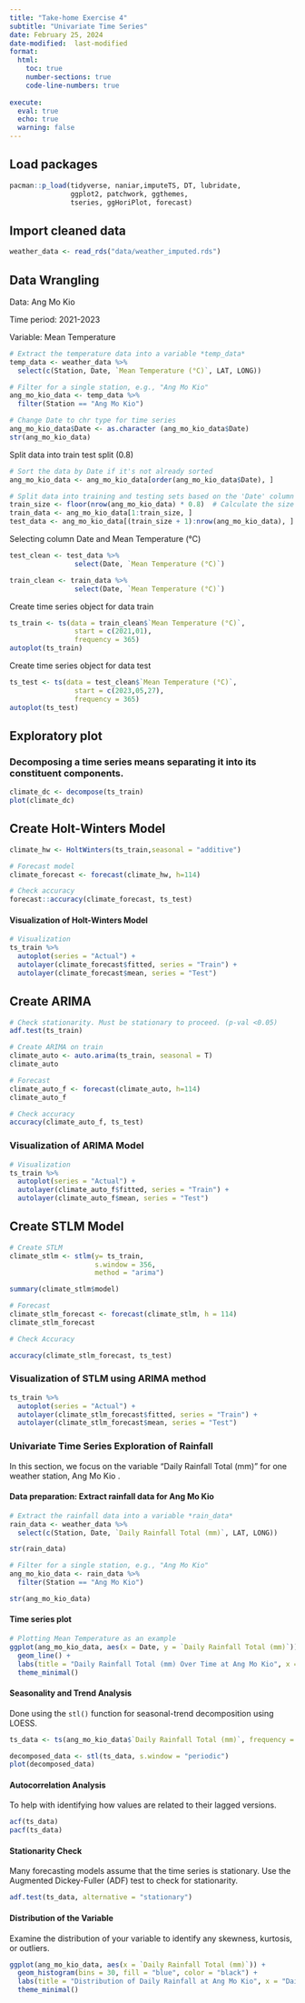 ```yaml
---
title: "Take-home Exercise 4"
subtitle: "Univariate Time Series"
date: February 25, 2024
date-modified:  last-modified
format:
  html:
    toc: true
    number-sections: true
    code-line-numbers: true
    
execute: 
  eval: true
  echo: true
  warning: false  
---
```


## Load packages

```r
pacman::p_load(tidyverse, naniar,imputeTS, DT, lubridate,
               ggplot2, patchwork, ggthemes,
               tseries, ggHoriPlot, forecast)

```

## Import cleaned data

```r
weather_data <- read_rds("data/weather_imputed.rds") 
```

## Data Wrangling

Data: Ang Mo Kio

Time period: 2021-2023

Variable: Mean Temperature

```r
# Extract the temperature data into a variable *temp_data*
temp_data <- weather_data %>%
  select(c(Station, Date, `Mean Temperature (°C)`, LAT, LONG))

# Filter for a single station, e.g., "Ang Mo Kio"
ang_mo_kio_data <- temp_data %>% 
  filter(Station == "Ang Mo Kio")

# Change Date to chr type for time series
ang_mo_kio_data$Date <- as.character (ang_mo_kio_data$Date) 
str(ang_mo_kio_data)
```

Split data into train test split (0.8)

```r
# Sort the data by Date if it's not already sorted
ang_mo_kio_data <- ang_mo_kio_data[order(ang_mo_kio_data$Date), ]

# Split data into training and testing sets based on the 'Date' column
train_size <- floor(nrow(ang_mo_kio_data) * 0.8)  # Calculate the size of the training set
train_data <- ang_mo_kio_data[1:train_size, ]
test_data <- ang_mo_kio_data[(train_size + 1):nrow(ang_mo_kio_data), ]
```

Selecting column Date and Mean Temperature (°C)

```r
test_clean <- test_data %>% 
                select(Date, `Mean Temperature (°C)`)

train_clean <- train_data %>% 
                select(Date, `Mean Temperature (°C)`)
```

Create time series object for data train

```r
ts_train <- ts(data = train_clean$`Mean Temperature (°C)`,
                start = c(2021,01),
                frequency = 365)
autoplot(ts_train)
```

Create time series object for data test

```r
ts_test <- ts(data = test_clean$`Mean Temperature (°C)`,
                start = c(2023,05,27),
                frequency = 365)
autoplot(ts_test)
```

## Exploratory plot

### Decomposing a time series means separating it into its constituent components.

```r
climate_dc <- decompose(ts_train)
plot(climate_dc)
```

## Create Holt-Winters Model

```r
climate_hw <- HoltWinters(ts_train,seasonal = "additive")

```

```r
# Forecast model
climate_forecast <- forecast(climate_hw, h=114)

```

```r
# Check accuracy
forecast::accuracy(climate_forecast, ts_test)
```

#### Visualization of Holt-Winters Model

```r
# Visualization
ts_train %>% 
  autoplot(series = "Actual") +
  autolayer(climate_forecast$fitted, series = "Train") +
  autolayer(climate_forecast$mean, series = "Test")
```

## Create ARIMA

```r
# Check stationarity. Must be stationary to proceed. (p-val <0.05)
adf.test(ts_train)
```

```r
# Create ARIMA on train
climate_auto <- auto.arima(ts_train, seasonal = T)
climate_auto
```

```r
# Forecast
climate_auto_f <- forecast(climate_auto, h=114)
climate_auto_f
```

```r
# Check accuracy
accuracy(climate_auto_f, ts_test)
```

### Visualization of ARIMA Model

```r
# Visualization
ts_train %>% 
  autoplot(series = "Actual") +
  autolayer(climate_auto_f$fitted, series = "Train") +
  autolayer(climate_auto_f$mean, series = "Test")
```

## Create STLM Model

```r
# Create STLM
climate_stlm <- stlm(y= ts_train,
                     s.window = 356,
                     method = "arima")

summary(climate_stlm$model)
```

```r
# Forecast
climate_stlm_forecast <- forecast(climate_stlm, h = 114)
climate_stlm_forecast
```

```r
# Check Accuracy

accuracy(climate_stlm_forecast, ts_test)

```

### Visualization of STLM using ARIMA method

```r
ts_train %>% 
  autoplot(series = "Actual") +
  autolayer(climate_stlm_forecast$fitted, series = "Train") +
  autolayer(climate_stlm_forecast$mean, series = "Test")
```



### Univariate Time Series Exploration of Rainfall

In this section, we focus on the variable "Daily Rainfall Total (mm)" for one weather station, Ang Mo Kio .

#### Data preparation: Extract rainfall data for Ang Mo Kio

```r
# Extract the rainfall data into a variable *rain_data*
rain_data <- weather_data %>%
  select(c(Station, Date, `Daily Rainfall Total (mm)`, LAT, LONG))

str(rain_data)

# Filter for a single station, e.g., "Ang Mo Kio"
ang_mo_kio_data <- rain_data %>% 
  filter(Station == "Ang Mo Kio")

str(ang_mo_kio_data)
```


#### Time series plot

```r
# Plotting Mean Temperature as an example
ggplot(ang_mo_kio_data, aes(x = Date, y = `Daily Rainfall Total (mm)`)) +
  geom_line() + 
  labs(title = "Daily Rainfall Total (mm) Over Time at Ang Mo Kio", x = "Date", y = "Daily Rainfall Total (mm)") +
  theme_minimal()
```

#### Seasonality and Trend Analysis

Done using the `stl()` function for seasonal-trend decomposition using LOESS.

```r
ts_data <- ts(ang_mo_kio_data$`Daily Rainfall Total (mm)`, frequency = 365)

decomposed_data <- stl(ts_data, s.window = "periodic")
plot(decomposed_data)
```

#### Autocorrelation Analysis

To help with identifying how values are related to their lagged versions.

```r
acf(ts_data)
pacf(ts_data)
```

#### Stationarity Check

Many forecasting models assume that the time series is stationary. Use the Augmented Dickey-Fuller (ADF) test to check for stationarity.

```r
adf.test(ts_data, alternative = "stationary")
```

#### Distribution of the Variable

Examine the distribution of your variable to identify any skewness, kurtosis, or outliers.

```r
ggplot(ang_mo_kio_data, aes(x = `Daily Rainfall Total (mm)`)) +
  geom_histogram(bins = 30, fill = "blue", color = "black") +
  labs(title = "Distribution of Daily Rainfall at Ang Mo Kio", x = "Daily Rainfall Total (mm)", y = "Frequency") +
  theme_minimal()
```
